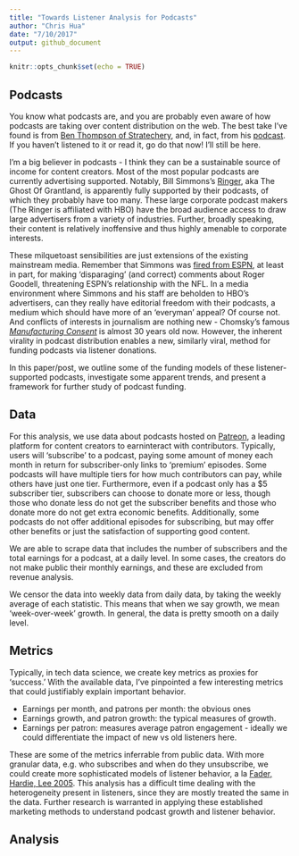 ```yaml
---
title: "Towards Listener Analysis for Podcasts"
author: "Chris Hua"
date: "7/10/2017"
output: github_document
---
```


```r
knitr::opts_chunk$set(echo = TRUE)
```

## Podcasts

You know what podcasts are, and you are probably even aware of how podcasts are taking over content distribution on the web. The best take I've found is from [Ben Thompson of Stratechery](https://stratechery.com/2017/podcasts-analytics-and-centralization/), and, in fact, from his [podcast](http://exponent.fm/episode-118-podcasting-and-centralization/). If you haven't listened to it or read it, go do that now! I'll still be here.

I'm a big believer in podcasts - I think they can be a sustainable source of income for content creators. Most of the most popular podcasts are currently advertising supported. Notably, Bill Simmons's [Ringer](https://theringer.com/the-ringer-podcast-network-78792908eaff), aka The Ghost Of Grantland, is apparently fully supported by their podcasts, of which they probably have too many. These large corporate podcast makers (The Ringer is affiliated with HBO) have the broad audience access to draw large advertisers from a variety of industries. Further, broadly speaking, their content is relatively inoffensive and thus highly amenable to corporate interests. 

These milquetoast sensibilities are just extensions of the existing mainstream media. Remember that Simmons was [fired from ESPN](http://www.vanityfair.com/news/2015/05/what-doomed-bill-simmons-at-espn), at least in part, for making 'disparaging' (and correct) comments about Roger Goodell, threatening ESPN's relationship with the NFL. In a media environment where Simmons and his staff are beholden to HBO's advertisers, can they really have editorial freedom with their podcasts, a medium which should have more of an 'everyman' appeal? Of course not. And conflicts of interests in journalism are nothing new - Chomsky's famous *[Manufacturing Consent](https://en.wikipedia.org/wiki/Manufacturing_Consent)* is almost 30 years old now. However, the inherent virality in podcast distribution enables a new, similarly viral, method for funding podcasts via listener donations.

In this paper/post, we outline some of the funding models of these listener-supported podcasts, investigate some apparent trends, and present a framework for further study of podcast funding.

## Data

For this analysis, we use data about podcasts hosted on [Patreon](https://patreon.com), a leading platform for content creators to earninteract with contributors. Typically, users will 'subscribe' to a podcast, paying some amount of money each month in return for subscriber-only links to 'premium' episodes. Some podcasts will have multiple tiers for how much contributors can pay, while others have just one tier. Furthermore, even if a podcast only has a $5 subscriber tier, subscribers can choose to donate more or less, though those who donate less do not get the subscriber benefits and those who donate more do not get extra economic benefits. Additionally, some podcasts do not offer additional episodes for subscribing, but may offer other benefits or just the satisfaction of supporting good content.

We are able to scrape data that includes the number of subscribers and the total earnings for a podcast, at a daily level. In some cases, the creators do not make public their monthly earnings, and these are excluded from revenue analysis.

We censor the data into weekly data from daily data, by taking the weekly average of each statistic. This means that when we say growth, we mean 'week-over-week' growth. In general, the data is pretty smooth on a daily level.

## Metrics

Typically, in tech data science, we create key metrics as proxies for 'success.' With the available data, I've pinpointed a few interesting metrics that could justifiably explain important behavior.

* Earnings per month, and patrons per month: the obvious ones
* Earnings growth, and patron growth: the typical measures of growth. 
* Earnings per patron: measures average patron engagement - ideally we could differentiate the impact of new vs old listeners here.

These are some of the metrics inferrable from public data. With more granular data, e.g. who subscribes and when do they unsubscribe, we could create more sophisticated models of listener behavior, a la [Fader, Hardie, Lee 2005](http://journals.ama.org/doi/abs/10.1509/jmkr.2005.42.4.415?code=amma-site). This analysis has a difficult time dealing with the heterogeneity present in listeners, since they are mostly treated the same in the data. Further research is warranted in applying these established marketing methods to understand podcast growth and listener behavior.

## Analysis